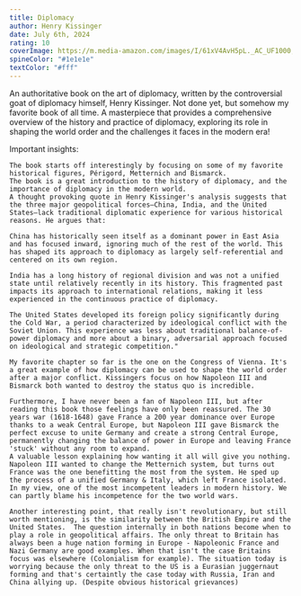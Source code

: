 ```yaml
---
title: Diplomacy
author: Henry Kissinger
date: July 6th, 2024
rating: 10
coverImage: https://m.media-amazon.com/images/I/61xV4AvH5pL._AC_UF1000,1000_QL80_.jpg 
spineColor: "#1e1e1e"
textColor: "#fff"
---
```


An authoritative book on the art of diplomacy, written by the controversial goat of diplomacy himself, Henry Kissinger. Not done yet, but somehow my favorite book of all time. A masterpiece that provides a comprehensive overview of the history and practice of diplomacy, exploring its role in shaping the world order and the challenges it faces in the modern era!

Important insights:

    The book starts off interestingly by focusing on some of my favorite historical figures, Périgord, Metternich and Bismarck.
    The book is a great introduction to the history of diplomacy, and the importance of diplomacy in the modern world.
    A thought provoking quote in Henry Kissinger's analysis suggests that the three major geopolitical forces—China, India, and the United States—lack traditional diplomatic experience for various historical reasons. He argues that:

    China has historically seen itself as a dominant power in East Asia and has focused inward, ignoring much of the rest of the world. This has shaped its approach to diplomacy as largely self-referential and centered on its own region.

    India has a long history of regional division and was not a unified state until relatively recently in its history. This fragmented past impacts its approach to international relations, making it less experienced in the continuous practice of diplomacy.

    The United States developed its foreign policy significantly during the Cold War, a period characterized by ideological conflict with the Soviet Union. This experience was less about traditional balance-of-power diplomacy and more about a binary, adversarial approach focused on ideological and strategic competition."

    My favorite chapter so far is the one on the Congress of Vienna. It's a great example of how diplomacy can be used to shape the world order after a major conflict. Kissingers focus on how Napoleon III and Bismarck both wanted to destroy the status quo is incredible. 

    Furthermore, I have never been a fan of Napoleon III, but after reading this book those feelings have only been reassured. The 30 years war (1618-1648) gave France a 200 year dominance over Europe thanks to a weak Central Europe, but Napoleon III gave Bismarck the perfect excuse to unite Germany and create a strong Central Europe, permanently changing the balance of power in Europe and leaving France 'stuck' without any room to expand. 
    A valuable lesson explaining how wanting it all will give you nothing. Napoleon III wanted to change the Metternich system, but turns out France was the one benefitting the most from the system. He sped up the process of a unified Germany & Italy, which left France isolated. In my view, one of the most incompetent leaders in modern history. We can partly blame his incompetence for the two world wars. 

    Another interesting point, that really isn't revolutionary, but still worth mentioning, is the similarity between the British Empire and the United States.  The question internally in both nations become when to play a role in geopolitical affairs. The only threat to Britain has always been a huge nation forming in Europe - Napoleonic France and Nazi Germany are good examples. When that isn't the case Britains focus was elsewhere (Colonialism for example). The situation today is worrying because the only threat to the US is a Eurasian juggernaut forming and that's certaintly the case today with Russia, Iran and China allying up. (Despite obvious historical grievances)